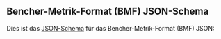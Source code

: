 
## Bencher-Metrik-Format (BMF) JSON-Schema

Dies ist das [JSON-Schema][json schema] für das Bencher-Metrik-Format (BMF) JSON:

<BmfSchema />

[json schema]: https://json-schema.org/draft-07/json-schema-release-notes
